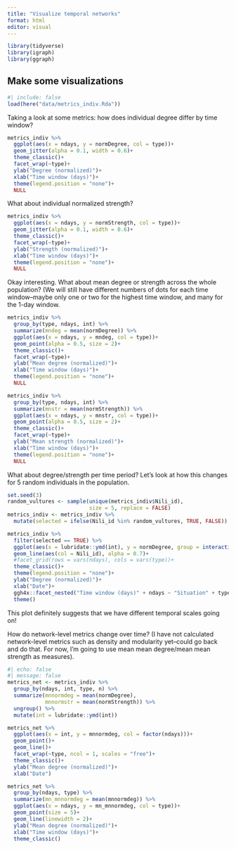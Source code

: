 ```yaml
---
title: "Visualize temporal networks"
format: html
editor: visual
---
```


```r
library(tidyverse)
library(igraph)
library(ggraph)
```

## Make some visualizations

```r
#| include: false
load(here("data/metrics_indiv.Rda"))
```

Taking a look at some metrics: how does individual degree differ by time window?

```r
metrics_indiv %>%
  ggplot(aes(x = ndays, y = normDegree, col = type))+
  geom_jitter(alpha = 0.1, width = 0.6)+
  theme_classic()+
  facet_wrap(~type)+
  ylab("Degree (normalized)")+
  xlab("Time window (days)")+
  theme(legend.position = "none")+
  NULL
```

What about individual normalized strength?

```r
metrics_indiv %>%
  ggplot(aes(x = ndays, y = normStrength, col = type))+
  geom_jitter(alpha = 0.1, width = 0.6)+
  theme_classic()+
  facet_wrap(~type)+
  ylab("Strength (normalized)")+
  xlab("Time window (days)")+
  theme(legend.position = "none")+
  NULL
```

Okay interesting. What about mean degree or strength across the whole population? (We will still have different numbers of dots for each time window–maybe only one or two for the highest time window, and many for the 1-day window.

```r
metrics_indiv %>%
  group_by(type, ndays, int) %>%
  summarize(mndeg = mean(normDegree)) %>%
  ggplot(aes(x = ndays, y = mndeg, col = type))+
  geom_point(alpha = 0.5, size = 2)+
  theme_classic()+
  facet_wrap(~type)+
  ylab("Mean degree (normalized)")+
  xlab("Time window (days)")+
  theme(legend.position = "none")+
  NULL

metrics_indiv %>%
  group_by(type, ndays, int) %>%
  summarize(mnstr = mean(normStrength)) %>%
  ggplot(aes(x = ndays, y = mnstr, col = type))+
  geom_point(alpha = 0.5, size = 2)+
  theme_classic()+
  facet_wrap(~type)+
  ylab("Mean strength (normalized)")+
  xlab("Time window (days)")+
  theme(legend.position = "none")+
  NULL
```

What about degree/strength per time period? Let's look at how this changes for 5 random individuals in the population.

```r
set.seed(3)
random_vultures <- sample(unique(metrics_indiv$Nili_id), 
                          size = 5, replace = FALSE)
metrics_indiv <- metrics_indiv %>%
  mutate(selected = ifelse(Nili_id %in% random_vultures, TRUE, FALSE))

metrics_indiv %>%
  filter(selected == TRUE) %>%
  ggplot(aes(x = lubridate::ymd(int), y = normDegree, group = interaction(Nili_id, type)))+
  geom_line(aes(col = Nili_id), alpha = 0.7)+
  #facet_grid(rows = vars(ndays), cols = vars(type))+
  theme_classic()+
  theme(legend.position = "none")+
  ylab("Degree (normalized)")+
  xlab("Date")+
  ggh4x::facet_nested("Time window (days)" + ndays ~ "Situation" + type)+
  theme()
```

This plot definitely suggests that we have different temporal scales going on!

How do network-level metrics change over time? (I have not calculated network-level metrics such as density and modularity yet–could go back and do that. For now, I'm going to use mean mean degree/mean mean strength as measures).

```r
#| echo: false
#| message: false
metrics_net <- metrics_indiv %>%
  group_by(ndays, int, type, n) %>%
  summarize(mnnormdeg = mean(normDegree),
            mnnormstr = mean(normStrength)) %>%
  ungroup() %>%
  mutate(int = lubridate::ymd(int))

metrics_net %>%
  ggplot(aes(x = int, y = mnnormdeg, col = factor(ndays)))+
  geom_point()+
  geom_line()+
  facet_wrap(~type, ncol = 1, scales = "free")+
  theme_classic()+
  ylab("Mean degree (normalized)")+
  xlab("Date")

metrics_net %>%
  group_by(ndays, type) %>%
  summarize(mn_mnnormdeg = mean(mnnormdeg)) %>%
  ggplot(aes(x = ndays, y = mn_mnnormdeg, col = type))+
  geom_point(size = 5)+
  geom_line(linewidth = 2)+
  ylab("Mean degree (normalized)")+
  xlab("Time window (days)")+
  theme_classic()
```
